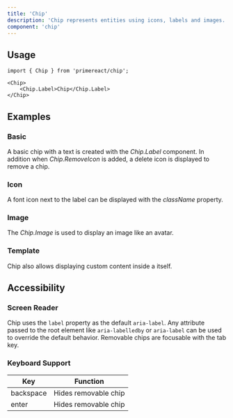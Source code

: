 ```yaml
---
title: 'Chip'
description: 'Chip represents entities using icons, labels and images.'
component: 'chip'
---
```


## Usage

```tsx
import { Chip } from 'primereact/chip';
```

```tsx
<Chip>
    <Chip.Label>Chip</Chip.Label>
</Chip>
```

## Examples

### Basic

A basic chip with a text is created with the _Chip.Label_ component. In addition when <i>Chip.RemoveIcon</i> is added, a delete icon is displayed to remove a chip.

<DocComponentViewer name="chip:basic-demo" />

### Icon

A font icon next to the label can be displayed with the _className_ property.

<DocComponentViewer name="chip:icon-demo" />

### Image

The _Chip.Image_ is used to display an image like an avatar.

<DocComponentViewer name="chip:image-demo" />

### Template

Chip also allows displaying custom content inside a itself.

<DocComponentViewer name="chip:template-demo" />

## Accessibility

### Screen Reader

Chip uses the `label` property as the default `aria-label`. Any attribute passed to the root element like `aria-labelledby` or `aria-label` can be used to override the default behavior. Removable chips are focusable with the tab key.

### Keyboard Support

| Key       | Function             |
| --------- | -------------------- |
| backspace | Hides removable chip |
| enter     | Hides removable chip |
